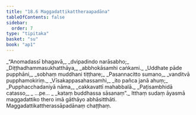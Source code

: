```yaml
---
title: "18.6 Maggadattikattheraapadāna"
tableOfContents: false
sidebar:
  order: 7
type: "tipitaka"
basket: "su"
book: "ap1"
---
```



<DynamicBreadcrumb />

<Division number="26" book="ap1">

<Paragraph number="2545" type="verses" book="ap1">
_“Anomadassī bhagavā,_  
_dvipadindo narāsabho;_  
_Diṭṭhadhammasukhatthāya,_  
_abbhokāsamhi caṅkami._  

</Paragraph>

</Division>
<Division number="27" book="ap1">

<Paragraph number="2546" type="verses" book="ap1">
_Uddhate pāde pupphāni,_  
_sobhaṃ muddhani tiṭṭhare;_  
_Pasannacitto sumano,_  
_vanditvā pupphamokiriṃ._  

</Paragraph>

</Division>
<Division number="28" book="ap1">

<Paragraph number="2547" type="verses" book="ap1">
_Vīsakappasahassamhi,_  
_ito pañca janā ahuṃ;_  
_Pupphacchadaniyā nāma,_  
_cakkavattī mahabbalā._  

</Paragraph>

</Division>
<Division number="29" book="ap1">

<Paragraph number="2548" type="verses" book="ap1">
_Paṭisambhidā catasso,_  
_ …pe… _  
_kataṃ buddhassa sāsanaṃ”._  

</Paragraph>

<Paragraph number="2549" book="ap1">
Itthaṃ sudaṃ āyasmā maggadattiko thero imā gāthāyo abhāsitthāti.

</Paragraph>
</Division>

<Paragraph number="2550" type="center" book="ap1">
Maggadattikattherassāpadānaṃ chaṭṭhaṃ.
</Paragraph>